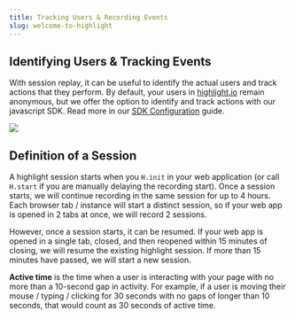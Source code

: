 ```yaml
---
title: Tracking Users & Recording Events
slug: welcome-to-highlight
---
```


## Identifying Users & Tracking Events

With session replay, it can be useful to identify the actual users and track actions that they perform. By default, your users in [highlight.io](https://highlight.io) remain anonymous, but we offer the option to identify and track actions with our javascript SDK. Read more in our [SDK Configuration](../../../getting-started/3_client-sdk/7_replay-configuration/1_overview.md) guide.

![](/images/user-info.png)

## Definition of a Session

A highlight session starts when you `H.init` in your web application (or call `H.start` if you are manually delaying the recording start). Once a session starts, we will continue recording in the same session for up to 4 hours. Each browser tab / instance will start a distinct session, so if your web app is opened in 2 tabs at once, we will record 2 sessions.

However, once a session starts, it can be resumed. If your web app is opened in a single tab, closed, and then reopened within 15 minutes of closing, we will resume the existing highlight session. If more than 15 minutes have passed, we will start a new session.

**Active time** is the time when a user is interacting with your page with no more than a 10-second gap in activity. For example, if a user is moving their mouse / typing / clicking for 30 seconds with no gaps of longer than 10 seconds, that would count as 30 seconds of active time.
